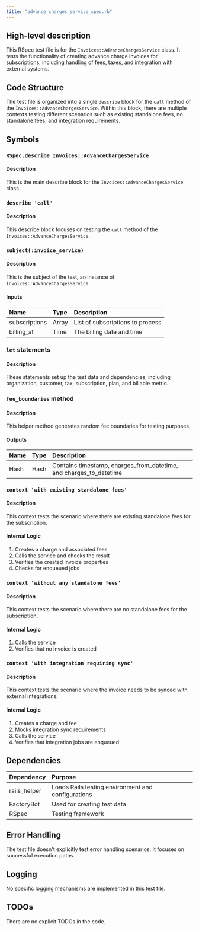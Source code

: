 ```yaml
---
title: "advance_charges_service_spec.rb"
---
```


## High-level description
This RSpec test file is for the `Invoices::AdvanceChargesService` class. It tests the functionality of creating advance charge invoices for subscriptions, including handling of fees, taxes, and integration with external systems.

## Code Structure
The test file is organized into a single `describe` block for the `call` method of the `Invoices::AdvanceChargesService`. Within this block, there are multiple contexts testing different scenarios such as existing standalone fees, no standalone fees, and integration requirements.

## Symbols

### `RSpec.describe Invoices::AdvanceChargesService`
#### Description
This is the main describe block for the `Invoices::AdvanceChargesService` class.

### `describe 'call'`
#### Description
This describe block focuses on testing the `call` method of the `Invoices::AdvanceChargesService`.

### `subject(:invoice_service)`
#### Description
This is the subject of the test, an instance of `Invoices::AdvanceChargesService`.

#### Inputs
| Name | Type | Description |
|:-----|:-----|:------------|
| subscriptions | Array | List of subscriptions to process |
| billing_at | Time | The billing date and time |

### `let` statements
#### Description
These statements set up the test data and dependencies, including organization, customer, tax, subscription, plan, and billable metric.

### `fee_boundaries` method
#### Description
This helper method generates random fee boundaries for testing purposes.

#### Outputs
| Name | Type | Description |
|:-----|:-----|:------------|
| Hash | Hash | Contains timestamp, charges_from_datetime, and charges_to_datetime |

### `context 'with existing standalone fees'`
#### Description
This context tests the scenario where there are existing standalone fees for the subscription.

#### Internal Logic
1. Creates a charge and associated fees
2. Calls the service and checks the result
3. Verifies the created invoice properties
4. Checks for enqueued jobs

### `context 'without any standalone fees'`
#### Description
This context tests the scenario where there are no standalone fees for the subscription.

#### Internal Logic
1. Calls the service
2. Verifies that no invoice is created

### `context 'with integration requiring sync'`
#### Description
This context tests the scenario where the invoice needs to be synced with external integrations.

#### Internal Logic
1. Creates a charge and fee
2. Mocks integration sync requirements
3. Calls the service
4. Verifies that integration jobs are enqueued

## Dependencies
| Dependency | Purpose |
|:-----------|:--------|
| rails_helper | Loads Rails testing environment and configurations |
| FactoryBot | Used for creating test data |
| RSpec | Testing framework |

## Error Handling
The test file doesn't explicitly test error handling scenarios. It focuses on successful execution paths.

## Logging
No specific logging mechanisms are implemented in this test file.

## TODOs
There are no explicit TODOs in the code.